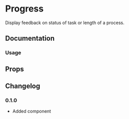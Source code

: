 
# Progress

Display feedback on status of task or length of a process.

## Documentation

### Usage

<Demo component={Usage} />

## Props

<ax-props-table component="Progress" />

## Changelog

### 0.1.0

- Added component
